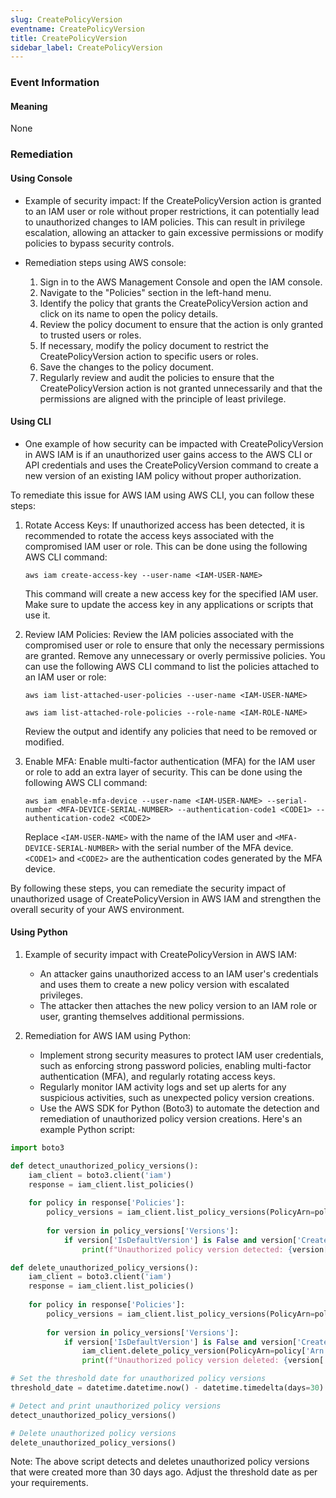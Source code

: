 ```yaml
--- 
slug: CreatePolicyVersion
eventname: CreatePolicyVersion
title: CreatePolicyVersion
sidebar_label: CreatePolicyVersion
---
```

                       
### Event Information

#### Meaning

None

### Remediation

#### Using Console

- Example of security impact: If the CreatePolicyVersion action is granted to an IAM user or role without proper restrictions, it can potentially lead to unauthorized changes to IAM policies. This can result in privilege escalation, allowing an attacker to gain excessive permissions or modify policies to bypass security controls.

- Remediation steps using AWS console:
  1. Sign in to the AWS Management Console and open the IAM console.
  2. Navigate to the "Policies" section in the left-hand menu.
  3. Identify the policy that grants the CreatePolicyVersion action and click on its name to open the policy details.
  4. Review the policy document to ensure that the action is only granted to trusted users or roles.
  5. If necessary, modify the policy document to restrict the CreatePolicyVersion action to specific users or roles.
  6. Save the changes to the policy document.
  7. Regularly review and audit the policies to ensure that the CreatePolicyVersion action is not granted unnecessarily and that the permissions are aligned with the principle of least privilege.

#### Using CLI

- One example of how security can be impacted with CreatePolicyVersion in AWS IAM is if an unauthorized user gains access to the AWS CLI or API credentials and uses the CreatePolicyVersion command to create a new version of an existing IAM policy without proper authorization.

To remediate this issue for AWS IAM using AWS CLI, you can follow these steps:

1. Rotate Access Keys: If unauthorized access has been detected, it is recommended to rotate the access keys associated with the compromised IAM user or role. This can be done using the following AWS CLI command:

   ```
   aws iam create-access-key --user-name <IAM-USER-NAME>
   ```

   This command will create a new access key for the specified IAM user. Make sure to update the access key in any applications or scripts that use it.

2. Review IAM Policies: Review the IAM policies associated with the compromised user or role to ensure that only the necessary permissions are granted. Remove any unnecessary or overly permissive policies. You can use the following AWS CLI command to list the policies attached to an IAM user or role:

   ```
   aws iam list-attached-user-policies --user-name <IAM-USER-NAME>
   ```

   ```
   aws iam list-attached-role-policies --role-name <IAM-ROLE-NAME>
   ```

   Review the output and identify any policies that need to be removed or modified.

3. Enable MFA: Enable multi-factor authentication (MFA) for the IAM user or role to add an extra layer of security. This can be done using the following AWS CLI command:

   ```
   aws iam enable-mfa-device --user-name <IAM-USER-NAME> --serial-number <MFA-DEVICE-SERIAL-NUMBER> --authentication-code1 <CODE1> --authentication-code2 <CODE2>
   ```

   Replace `<IAM-USER-NAME>` with the name of the IAM user and `<MFA-DEVICE-SERIAL-NUMBER>` with the serial number of the MFA device. `<CODE1>` and `<CODE2>` are the authentication codes generated by the MFA device.

By following these steps, you can remediate the security impact of unauthorized usage of CreatePolicyVersion in AWS IAM and strengthen the overall security of your AWS environment.

#### Using Python

1. Example of security impact with CreatePolicyVersion in AWS IAM:
   - An attacker gains unauthorized access to an IAM user's credentials and uses them to create a new policy version with escalated privileges.
   - The attacker then attaches the new policy version to an IAM role or user, granting themselves additional permissions.

2. Remediation for AWS IAM using Python:
   - Implement strong security measures to protect IAM user credentials, such as enforcing strong password policies, enabling multi-factor authentication (MFA), and regularly rotating access keys.
   - Regularly monitor IAM activity logs and set up alerts for any suspicious activities, such as unexpected policy version creations.
   - Use the AWS SDK for Python (Boto3) to automate the detection and remediation of unauthorized policy version creations. Here's an example Python script:

```python
import boto3

def detect_unauthorized_policy_versions():
    iam_client = boto3.client('iam')
    response = iam_client.list_policies()
    
    for policy in response['Policies']:
        policy_versions = iam_client.list_policy_versions(PolicyArn=policy['Arn'])
        
        for version in policy_versions['Versions']:
            if version['IsDefaultVersion'] is False and version['CreateDate'] < threshold_date:
                print(f"Unauthorized policy version detected: {version['PolicyArn']}")

def delete_unauthorized_policy_versions():
    iam_client = boto3.client('iam')
    response = iam_client.list_policies()
    
    for policy in response['Policies']:
        policy_versions = iam_client.list_policy_versions(PolicyArn=policy['Arn'])
        
        for version in policy_versions['Versions']:
            if version['IsDefaultVersion'] is False and version['CreateDate'] < threshold_date:
                iam_client.delete_policy_version(PolicyArn=policy['Arn'], VersionId=version['VersionId'])
                print(f"Unauthorized policy version deleted: {version['PolicyArn']}")

# Set the threshold date for unauthorized policy versions
threshold_date = datetime.datetime.now() - datetime.timedelta(days=30)

# Detect and print unauthorized policy versions
detect_unauthorized_policy_versions()

# Delete unauthorized policy versions
delete_unauthorized_policy_versions()
```

Note: The above script detects and deletes unauthorized policy versions that were created more than 30 days ago. Adjust the threshold date as per your requirements.


 